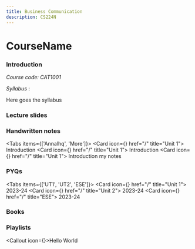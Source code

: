---
title: Business Communication
description: CS224N
---

# CourseName

### Introduction

*Course code: CAT1001*

*Syllabus* : 

Here goes the syllabus

### Lecture slides


### Handwritten notes

<Tabs items={['Annalhq', 'More']}>
  <Tab value="Annalhq">
  <Cards>
  <Card icon={<NotebookPen />} href="/" title="Unit 1">
    Introduction
  </Card>
  <Card icon={<NotebookPen />} href="/" title="Unit 1">
    Introduction
  </Card>
  <Card icon={<NotebookPen />} href="/" title="Unit 1">
    Introduction
  </Card>
  </Cards>
  </Tab>
  <Tab value="More">my notes</Tab>
</Tabs>

### PYQs

<Tabs items={['UT1', 'UT2', 'ESE']}>
  <Tab value="UT1">
  <Cards>
  <Card icon={<NotebookPen />} href="/" title="Unit 1">
    2023-24
  </Card>
  </Cards>
  </Tab>
  <Tab value="UT2">
  <Cards>
  <Card icon={<NotebookPen />} href="/" title="Unit 2">
    2023-24
  </Card>
  </Cards>
  </Tab>
  <Tab value="ESE">
  <Cards>
  <Card icon={<NotebookPen />} href="/" title="ESE">
    2023-24
  </Card>
  </Cards>
  </Tab>
</Tabs>

### Books

### Playlists

<Callout icon={<Youtube />}>Hello World</Callout>